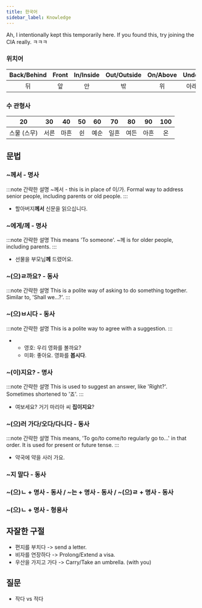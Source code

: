 ```yaml
---
title: 한국어
sidebar_label: Knowledge
---
```


Ah, I intentionally kept this temporarily here. If you found this, try joining the CIA really. ㅋㅋㅋ

### 위치어

| Back/Behind | Front | In/Inside | Out/Outside | On/Above | Under | Middle | Between/Among |
|:---:|:---:|:---:|:---:|:---:|:---:|:---:|:---:|
| 뒤 | 앞 | 안 | 밖 | 위 | 아래 | 가운데 | 사이 |

### 수 관형사

| 20 | 30 | 40 | 50 | 60 | 70 | 80 | 90 | 100 |
|:---:|:---:|:---:|:---:|:---:|:---:|:---:|:---:|:---:|
| 스물 (스무) | 서른 | 마흔 | 쉰 | 예순 | 일흔 | 여든 | 아흔 | 온 |

## 문법

### ~께서 - 명사
:::note 간략한 설명
~께서 - this is in place of 이/가. Formal way to address senior people, including parents or old people.
:::

 - 할아버지**께서** 신문을 읽으십니다.

### ~에게/께 - 명사
:::note 간략한 설명
This means 'To someone'. ~께 is for older people, including parents.
:::

 - 선물을 부모님**께** 드렸어요.

### ~(으)ㄹ까요? - 동사
:::note 간략한 설명
This is a polite way of asking to do something together. Similar to, 'Shall we...?'.
:::

### ~(으)ㅂ시다 - 동사
:::note 간략한 설명
This is a polite way to agree with a suggestion.
:::

-   - 영호: 우리 영화를 볼까요?
    - 미화: 좋아요. 영화를 **봅시다**.

### ~(이)지요? - 명사
:::note 간략한 설명
This is used to suggest an answer, like 'Right?'. Sometimes shortened to '죠'.
:::

- 여보세요? 거기 마리아 씨 **집이지요**?

### ~(으)러 가다/오다/다니다 - 동사
:::note 간략한 설명
This means, 'To go/to come/to regularly go to...' in that order. It is used for present or future tense.
:::

- 약국에 약을 사러 가요.

### ~지 말다 - 동사

### ~(으)ㄴ + 명사 - 동사 / ~는 + 명사 - 동사 / ~(으)ㄹ + 명사 - 동사

### ~(으)ㄴ + 명사 - 형용사

## 자잘한 구절

- 편지를 부치다 -> send a letter.
- 비자를 연장하다 -> Prolong/Extend a visa.
- 우산을 가지고 가다 -> Carry/Take an umbrella. (with you)

## 질문

 - 작다 vs 적다